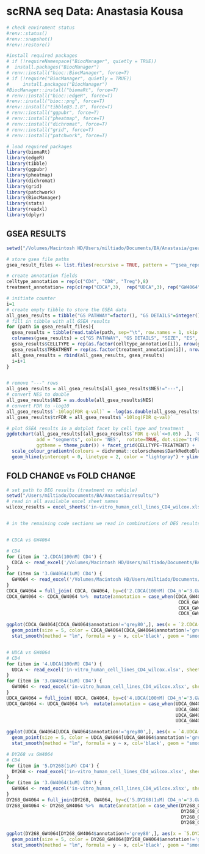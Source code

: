 
# scRNA seq Data: Anastasia Kousa

```r
# check enviroment status
#renv::status()
#renv::snapshot()
#renv::restore()
```

```r
#install required packages
# if (!requireNamespace("BiocManager", quietly = TRUE))
#  install.packages("BiocManager")
# renv::install("bioc::BiocManager", force=T)
# if (!require("BiocManager", quietly = TRUE))
#     install.packages("BiocManager")
#BiocManager::install("biomaRt", force=T)
# renv::install("bioc::edgeR", force=T)
#renv::install("bioc::png", force=T) 
#renv::install("tibble@3.1.8", force=T)
# renv::install("ggpubr", force=T)
# renv::install("pheatmap", force=T)
# renv::install("dichromat", force=T)
# renv::install("grid", force=T)
# renv::install("patchwork", force=T)
```


```r
# load required packages
library(biomaRt)
library(edgeR)
library(tibble)
library(ggpubr)
library(pheatmap)
library(dichromat)
library(grid)
library(patchwork)
library(BiocManager)
library(stats)
library(readxl)
library(dplyr)
```

## GSEA RESULTS
```r
setwd("/Volumes/Macintosh HD/Users/miltiado/Documents/BA/Anastasia/gsea/")

# store gsea file paths
gsea_result_files <- list.files(recursive = TRUE, pattern = "^gsea_report(.*)tsv$")

# create annotation fields
celltype_annotation = rep(c("CD4", "CD8", "Treg"),8)
treatment_annotation= rep(c(rep("CDCA",3),  rep("UDCA",3), rep("GW4064",3),  rep("DY268",3)),2)

# initiate counter
i=1
# create empty tibble to store the GSEA data
all_gsea_results = tibble("GS PATHWAY"=factor(), "GS DETAILS"=integer(), "SIZE"=double(), "ES"=double(), "NES"=double(), "NOM p-val"=double(), "FDR q-val"=double(), "FWER p-val"=double(), "RANK"=integer(), "LEADING EDGE"=factor(), "CELLTYPE" = factor(), "TREATMENT" = factor())
# fill in tibble with all GSEA results
for (path in gsea_result_files){
  gsea_results = tibble(read.table(path, sep="\t", row.names = 1, skip = 1))
  colnames(gsea_results) = c("GS PATHWAY", "GS DETAILS", "SIZE", "ES", "NES", "NOM p-val", "FDR q-val", "FWER p-val", "RANK", "LEADING EDGE", "CELLTYPE", "TREATMENT")
  gsea_results$CELLTYPE = rep(as.factor(celltype_annotation[i]), nrow(gsea_results))
  gsea_results$TREATMENT = rep(as.factor(treatment_annotation[i]), nrow(gsea_results))
  all_gsea_results = rbind(all_gsea_results, gsea_results)
  i=i+1
}


# remove "---" rows
all_gsea_results = all_gsea_results[all_gsea_results$NES!="---",]
# convert NES to double
all_gsea_results$NES = as.double(all_gsea_results$NES)
# convert FDR to -log10 
all_gsea_results$`-10log(FDR q-val)` = -log(as.double(all_gsea_results$`FDR q-val`)+0.00001,10)
all_gsea_results$trFDR = all_gsea_results$`-10log(FDR q-val)`

# plot GSEA results in a dotplot facet by cell type and treatment
ggdotchart(all_gsea_results[(all_gsea_results$`FDR q-val`<=0.05) ,], 'GS PATHWAY', 'NES', shape=19,  sorting = "ascending", 
           add = "segments", color= 'NES',  rotate=TRUE, dot.size='trFDR', 
           ggtheme = theme_pubr()) + facet_grid(CELLTYPE~TREATMENT) +
  scale_colour_gradientn(colours = dichromat::colorschemes$DarkRedtoBlue.12) + 
  geom_hline(yintercept = 0, linetype = 2, color = "lightgray") + ylim(-3,3) + font("xy.text", size=5)

```

## FOLD CHANGE vs FOLD CHANGE

```r
# set path to DEG results (treatment vs vehicle)
setwd("/Users/miltiado/Documents/BA/Anastasia/results/")
# read in all available excel sheet names 
wilcox_results = excel_sheets('in-vitro_human_cell_lines_CD4_wilcox.xlsx')


# in the remaining code sections we read in combinations of DEG results, combine them in a joined tibble, annotate significant genes in either comparison or in both and create an assorted scatterplot with the  pearson correlation coefficient and statistic


# CDCA vs GW4064

# CD4
for (item in '2.CDCA(100nM) CD4') {
  CDCA <- read_excel('/Volumes/Macintosh HD/Users/miltiado/Documents/BA/Anastasia/results/in-vitro_human_cell_lines_CD4_wilcox.xlsx', sheet = item)
}
for (item in '3.GW4064(1uM) CD4') {
  GW4064 <- read_excel('/Volumes/Macintosh HD/Users/miltiado/Documents/BA/Anastasia/results/in-vitro_human_cell_lines_CD4_wilcox.xlsx', sheet = item)
}
CDCA_GW4064 = full_join( CDCA, GW4064, by=c('2.CDCA(100nM) CD4_n'='3.GW4064(1uM) CD4_n'))
CDCA_GW4064 <- CDCA_GW4064 %>%  mutate(annotation = case_when(CDCA_GW4064$`2.CDCA(100nM) CD4_p`<=0.05 & CDCA_GW4064$`3.GW4064(1uM) CD4_p`<=0.05 ~ 'red',
                                                               CDCA_GW4064$`2.CDCA(100nM) CD4_p`<=0.05 & CDCA_GW4064$`3.GW4064(1uM) CD4_p`>0.05 ~ 'green3',
                                                               CDCA_GW4064$`2.CDCA(100nM) CD4_p`>0.05 & CDCA_GW4064$`3.GW4064(1uM) CD4_p`<=0.05 ~ 'blue',
                                                               CDCA_GW4064$`2.CDCA(100nM) CD4_p`>0.05 & CDCA_GW4064$`3.GW4064(1uM) CD4_p`>=0.05 ~ 'grey80'))

ggplot(CDCA_GW4064[CDCA_GW4064$annotation!='grey80',], aes(x = `2.CDCA(100nM) CD4_s`, y = `3.GW4064(1uM) CD4_s`)) + 
  geom_point(size = 5, color = CDCA_GW4064[CDCA_GW4064$annotation!='grey80',]$annotation, alpha=0.7) + geom_rug() + theme_pubr() +
  stat_smooth(method = "lm", formula = y ~ x, col='black', geom = "smooth") + stat_cor(method="pearson") 


# UDCA vs GW4064
# CD4
for (item in '4.UDCA(100nM) CD4') {
  UDCA <- read_excel('in-vitro_human_cell_lines_CD4_wilcox.xlsx', sheet = item)
}
for (item in '3.GW4064(1uM) CD4') {
  GW4064 <- read_excel('in-vitro_human_cell_lines_CD4_wilcox.xlsx', sheet = item)
}
UDCA_GW4064 = full_join( UDCA, GW4064, by=c('4.UDCA(100nM) CD4_n'='3.GW4064(1uM) CD4_n'))
UDCA_GW4064 <- UDCA_GW4064 %>%  mutate(annotation = case_when(UDCA_GW4064$`4.UDCA(100nM) CD4_p`<=0.05 & UDCA_GW4064$`3.GW4064(1uM) CD4_p`<=0.05   ~ 'red',
                                                              UDCA_GW4064$`4.UDCA(100nM) CD4_p`<=0.05 & UDCA_GW4064$`3.GW4064(1uM) CD4_p`>0.05 ~ 'green3',
                                                              UDCA_GW4064$`4.UDCA(100nM) CD4_p`>0.05 & UDCA_GW4064$`3.GW4064(1uM) CD4_p`<=0.05 ~ 'blue',
                                                              UDCA_GW4064$`4.UDCA(100nM) CD4_p`>0.05 & UDCA_GW4064$`3.GW4064(1uM) CD4_p`>=0.05  ~ 'grey80'))

ggplot(UDCA_GW4064[UDCA_GW4064$annotation!='grey80',], aes(x = `4.UDCA(100nM) CD4_s`, y = `3.GW4064(1uM) CD4_s`)) + 
  geom_point(size = 5, color = UDCA_GW4064[UDCA_GW4064$annotation!='grey80',]$annotation, alpha=0.7) + geom_rug() + theme_pubr() +
  stat_smooth(method = "lm", formula = y ~ x, col='black', geom = "smooth") + stat_cor(method="pearson")

# DY268 vs GW4064
# CD4
for (item in '5.DY268(1uM) CD4') {
  DY268 <- read_excel('in-vitro_human_cell_lines_CD4_wilcox.xlsx', sheet = item)
}
for (item in '3.GW4064(1uM) CD4') {
  GW4064 <- read_excel('in-vitro_human_cell_lines_CD4_wilcox.xlsx', sheet = item)
}
DY268_GW4064 = full_join(DY268, GW4064, by=c('5.DY268(1uM) CD4_n'='3.GW4064(1uM) CD4_n'))
DY268_GW4064 <- DY268_GW4064 %>%  mutate(annotation = case_when(DY268_GW4064$`5.DY268(1uM) CD4_p`<=0.05 & DY268_GW4064$`3.GW4064(1uM) CD4_p`<=0.05   ~ 'red',
                                                                DY268_GW4064$`5.DY268(1uM) CD4_p`<=0.05 & DY268_GW4064$`3.GW4064(1uM) CD4_p`>0.05 ~  'green3',
                                                                DY268_GW4064$`5.DY268(1uM) CD4_p`>0.05 & DY268_GW4064$`3.GW4064(1uM) CD4_p`<=0.05 ~ 'blue',
                                                                DY268_GW4064$`5.DY268(1uM) CD4_p`>0.05 & DY268_GW4064$`3.GW4064(1uM) CD4_p`>=0.05  ~ 'grey80'))

ggplot(DY268_GW4064[DY268_GW4064$annotation!='grey80',], aes(x = `5.DY268(1uM) CD4_s`, y = `3.GW4064(1uM) CD4_s`)) + 
  geom_point(size = 5, color = DY268_GW4064[DY268_GW4064$annotation!='grey80',]$annotation, alpha=0.7) + geom_rug() + theme_pubr() +
  stat_smooth(method = "lm", formula = y ~ x, col='black', geom = "smooth") + stat_cor(method="pearson")


```




